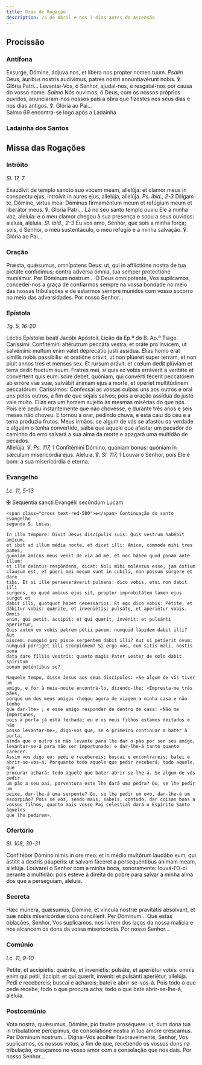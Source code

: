 ```yaml
---
title: Dias de Rogação
description: 25 de Abril e nos 3 dias antes da Ascensão
---
```


## Procissão

### Antífona

<div class="side-by-side not-content">
  <span>
    Exsurge, Dómine, ádjuva nos, et líbera nos propter nomen tuum.
    <em>Psalm</em>
    Deus, áuribus nostris audívimus, patres nostri annuntiavérunt nobis. ℣.
    Glória Patri... Levantai-Vos, ó Senhor, ajudai-nos, e resgatai-nos por causa
    do vosso nome.
    <em>Salmo</em> Nós ouvimos, ó Deus, com os nossos próprios ouvidos, anunciaram-nos
    nossos pais a obra que fizestes nos seus dias e nos dias antigos. ℣. Glória ao
    Pai...
  </span>
</div>

<aside>Salmo 69 encontra-se logo após a Ladaínha</aside>


### Ladainha dos Santos

<LadainhaSantos />

## Missa das Rogações

### Intróito

<em>Sl. 17, 7</em>

<div class="side-by-side not-content">
  <span>
    Exaudívit de templo sancto suo vocem meam, allelúja: et clamor meus in
    conspectu ejus, introívit in aures ejus, allelúja, allelúja.
    <em>Ps. ibid., 2-3</em> Díligam te, Dómine, virtus mea: Dóminus firmaméntum meum
    et refúgium meum et liberátor meus. ℣. Gloria Patri... Lá no seu santo templo
    ouviu Ele a minha voz, aleluia: e o meu clamor chegou à sua presença e soou a
    seus ouvidos: aleluia, aleluia.
    <em>Sl. ibid., 2-3</em>
    Eu vos amo, Senhor, que sois a minha força; sois, ó Senhor, o meu sustentáculo,
    o meu refúgio e a minha salvação. ℣. Glória ao Pai...
  </span>
</div>

### Oração

<div class="side-by-side not-content">
  <span>
    Præsta, quǽsumus, omnípotens Deus: ut, qui in afflictióne nostra de tua
    pietáte confídimus; contra advérsa ómnia, tua semper protectióne muniámur.
    Per Dóminum nostrum... Ó Deus omnipotente, Vos suplicamos, concedei-nos a
    graça de confiarmos sempre na vossa bondade no meio das nossas tribulações e
    de estarmos sempre munidos com vosso socorro no meio das adversidades. Por
    nosso Senhor...
  </span>
</div>

### Epístola

<em>Tg. 5, 16-20</em>

<div class="side-by-side not-content">
  <span>Léctio Epístolæ beáti Jacóbi Apóstoli.</span>
  <span>Lição da Ep.ª do B. Ap.º Tiago.</span>
  <span>
    Caríssimi: Confitémini altérutrum peccáta vestra, et oráte pro ínvicem, ut
    salvémini: multum enim valet deprecátio justi assídua. Elías homo erat
    símilis nobis passíbilis: et oratióne orávit, ut non plúeret super terram,
    et non pluit annos tres et menses sex. Et rursum orávit: et cœlum dedit
    plúviam et terra dedit fructum suum. Fratres mei, si quis ex vobis erráverit
    a veritáte et convérterit quis eum: scire debet, quóniam, qui convérti
    fécerit peccatórem ab erróre viæ suæ, salvábit ánimam ejus a morte, et
    opériet multitúdinem peccatórum. Caríssimos: Confessai as vossas culpas uns
    aos outros e orai uns pelos outros, a fim de que sejais salvos; pois a
    oração assídua do justo vale muito. Elias era um homem sujeito às mesmas
    misérias do que nós. Pois ele pediu instantemente que não chovesse, e
    durante três anos e seis meses não choveu. E tornou a orar, pedindo chuva, e
    esta caiu do céu e a terra produziu frutos. Meus irmãos: se algum de vós se
    afastou da verdade e alguém o tenha convertido, saiba que aquele que afastar
    um pecador do caminho do erro salvará a sua alma da morte e apagará uma
    multidão de pecados.
  </span>
</div>

<div class="side-by-side not-content">
  <span>
    Allelúja. ℣. <em>Ps. 117, 1</em> Confitémini Dómino, quóniam bonus: quóniam
    in sǽculum misericórdia ejus. Aleluia. ℣. <em>Sl. 117, 1</em> Louvai o
    Senhor, pois Ele é bom: a sua misericórdia é eterna.
  </span>
</div>

### Evangelho

<em>Lc. 11, 5-13</em>

<div class="side-by-side not-content">
    <span class="cross text-red-500">✠</span> Sequéntia sancti Evangélii
    secúndum Lucam.
 
    <span class="cross text-red-500">✠</span> Continuação do santo Evangelho
    segundo S. Lucas.
 
    In illo témpore: Dixit Jesus discípulis suis: Quis vestrum habébit amícum,
    et íbit ad illum média nocte, et dicet illi: Amíce, cómmoda mihi tres panes,
    quóniam amícus meus venit de via ad me, et non hábeo quod ponam ante illum:
    et ille deíntus respóndens, dicat: Noli mihi moléstus esse, jam óstium
    clausum est, et púeri mei mecum sunt in cubíli, non possum súrgere et dare
    tibi. Et si ille perseveráverit pulsans: dico vobis, etsi non dabit illi
    surgens, eo quod amícus ejus sit, propter improbitátem tamen ejus surget et
    dabit illi, quotquot habet necessários. Et ego dico vobis: Pétite, et
    dábitur vobis: quǽrite, et inveniétis: pulsáte, et aperiétur vobis. Omnis
    enim, qui petit, áccipit: et qui quærit, invénit: et pulsánti aperietur,
    Quis autem ex vobis patrem pétii panem, numquid lápidem dabit illi? Aut
    piscem: numquid pro pisce serpéntem dabit illi? Aut si petíerit ovum:
    numquid pórriget illi scorpiónem? Si ergo vos, cum sitis mali, nostis bona
    data dare fíliis vestris: quanto magis Pater vester de cœlo dabit spíritum
    bonum peténtibus se?
 
    Naquele tempo, disse Jesus aos seus discípulos: «Se algum de vós tiver um
    amigo, e for à meia-noite encontrá-lo, dizendo-lhe: «Empresta-me três pães,
    porque um dos meus amigos chegou agora de viagem a minha casa e não tenho
    que dar-lhe» ; e esse amigo responder de dentro de casa: «Não me importunes,
    pois a porta já está fechada; eu e os meus filhos estamos deitados e não
    posso levantar-me», digo-vos que, se o primeiro continuar a bater à porta,
    ainda que o outro se não levante para lhe dar o pão por ser seu amigo,
    levantar-se-á para não ser importunado; e dar-lhe-á tanto quanto carecer.
    Assim vos digo eu: pedi e recebereis; buscai e encontrareis; batei e
    abrir-se-vos-á. Porquanto todo aquele que pedir receberá; todo aquele, que
    procurar achará; todo aquele que bater abrir-se-lhe-á. Se algum de vós pedir
    um pão a seu pai, porventura este lhe dará uma pedra? Ou, se lhe pedir um
    peixe, dar-lhe-á uma serpente? Ou, se lhe pedir um ovo, dar-lhe-á um
    escorpião? Pois se vós, sendo maus, sabeis, contudo, dar coisas boas a
    vossos filhos, quanto mais vosso Pai celestial dará o Espírito Santo àqueles
    que lho pedirem».
  </span>
</div>

### Ofertório

<em>Sl. 108, 30-31</em>

<div class="side-by-side not-content">
  <span>
    Confitébor Dómino nimis in ore meo: et in médio multórum laudábo eum, qui
    ástitit a dextris páuperis: ut salvam fáceret a persequéntibus ánimam meam,
    allelúja. Louvarei o Senhor com a minha boca, sonoramente: louvá-l’O-ci
    perante a multidão: pois esteve à direita do pobre para salvar a minha alma
    dos que a perseguiam, aleluia.
  </span>
</div>

### Secreta

<div class="side-by-side not-content">
  <span>
    Hæc múnera, quǽsumus, Dómine, et víncula nostræ pravitátis absólvant, et tuæ
    nobis misericórdiæ dona concílient. Per Dóminum... Que estas oblações,
    Senhor, Vos suplicamos, nos livrem dos laços da nossa malícia e nos alcancem
    os dons da vossa misericórdia. Por nosso Senhor...
  </span>
</div>

### Comúnio

<em>Lc. 11, 9-10</em>

<div class="side-by-side not-content">
  <span>
    Petite, et accipiétis: quǽrite, et inveniétis: pulsáte, et aperiétur vobis:
    omnis enim qui pétii, áccipit: et qui quærit, invénit: et pulsánti
    aperiétur, allelúja. Pedi e recebereis; buscai e achareis; batei e
    abrir-se-vos-á. Pois todo o que pede recebe; todo o que procura acha; todo o
    que bate abrir-se-lhe-á, aleluia.
  </span>
</div>

### Postcomúnio

<div class="side-by-side not-content">
  <span>
    Vota nostra, quǽsumus, Dómine, pio favóre proséquere: ut, dum dona tua in
    tribulatióne percípimus, de consolatióne nostra in tuo amóre crescámus. Per
    Dóminum nostrum... Dignai-Vos acolher favoravelmente, Senhor, Vos
    suplicamos, os nossos votos, a fim de que, recebendo os vossos dons na
    tribulação, cresçamos no vosso amor com a consolação que nos dais. Por nosso
    Senhor...
  </span>
</div>
